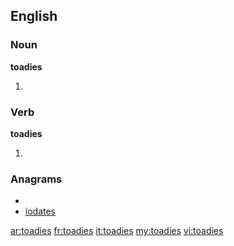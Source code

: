 ==English==

===Noun===
'''toadies'''

# {{plural of|[[toady]]}}

===Verb===
'''toadies'''

# {{third-person singular of|[[toady]]}}

===Anagrams===
* {{alphagram|adeiost}}
* [[iodates#English|iodates]]

[[ar:toadies]]
[[fr:toadies]]
[[it:toadies]]
[[my:toadies]]
[[vi:toadies]]